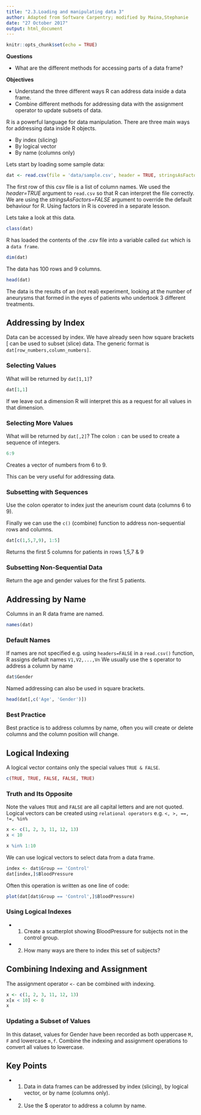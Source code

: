 ```yaml
---
title: "2.3.Loading and manipulating data 3"
author: Adapted from Software Carpentry; modified by Maina,Stephanie
date: "27 October 2017"
output: html_document
---
```


```r
knitr::opts_chunk$set(echo = TRUE)
```

**Questions**

  + What are the different methods for accessing parts of a data frame?

**Objectives**

  + Understand the three different ways R can address data inside a data frame.
  + Combine different methods for addressing data with the assignment operator to update subsets of data.

R is a powerful language for data manipulation. There are three main ways for addressing data inside R objects.

  + By index (slicing)
  + By logical vector
  + By name (columns only)
  
Lets start by loading some sample data:

```r
dat <- read.csv(file = 'data/sample.csv', header = TRUE, stringsAsFactors = FALSE)
```

The first row of this csv file is a list of column names. We used the *header=TRUE* argument to `read.csv` so that R can interpret the file correctly. We are using the *stringsAsFactors=FALSE* argument to override the default behaviour for R. Using factors in R is covered in a separate lesson.

Lets take a look at this data.

```r
class(dat)
```

R has loaded the contents of the .csv file into a variable called `dat` which is a `data frame`.

```r
dim(dat)
```

The data has 100 rows and 9 columns.

```r
head(dat)
```

The data is the results of an (not real) experiment, looking at the number of aneurysms that formed in the eyes of patients who undertook 3 different treatments.

## Addressing by Index

Data can be accessed by index. We have already seen how square brackets [ can be used to subset (slice) data. The generic format is `dat[row_numbers,column_numbers]`.

### Selecting Values

What will be returned by `dat[1,1]`?

```r
dat[1,1]
```

If we leave out a dimension R will interpret this as a request for all values in that dimension.

### Selecting More Values

What will be returned by `dat[,2]`?
The colon `:` can be used to create a sequence of integers.

```r
6:9
```

Creates a vector of numbers from 6 to 9.

This can be very useful for addressing data.

### Subsetting with Sequences

Use the colon operator to index just the aneurism count data (columns 6 to 9).

Finally we can use the `c()` (combine) function to address non-sequential rows and columns.

```r
dat[c(1,5,7,9), 1:5]
```

Returns the first 5 columns for patients in rows 1,5,7 & 9

### Subsetting Non-Sequential Data

Return the age and gender values for the first 5 patients.

## Addressing by Name
Columns in an R data frame are named.

```r
names(dat)
```

### Default Names

If names are not specified e.g. using `headers=FALSE` in a `read.csv()` function, R assigns default names `V1,V2,...,Vn`
We usually use the `$` operator to address a column by name

```r
dat$Gender
```

Named addressing can also be used in square brackets.

```r
head(dat[,c('Age', 'Gender')])
```

### Best Practice

Best practice is to address columns by name, often you will create or delete columns and the column position will change.

## Logical Indexing

A logical vector contains only the special values `TRUE & FALSE`.

```r
c(TRUE, TRUE, FALSE, FALSE, TRUE)
```

### Truth and Its Opposite

Note the values `TRUE` and `FALSE` are all capital letters and are not quoted.
Logical vectors can be created using `relational operators` e.g. `<, >, ==, !=, %in%`

```r
x <- c(1, 2, 3, 11, 12, 13)
x < 10
```

```r
x %in% 1:10
```

We can use logical vectors to select data from a data frame.

```r
index <- dat$Group == 'Control'
dat[index,]$BloodPressure
```

Often this operation is written as one line of code:

```r
plot(dat[dat$Group == 'Control',]$BloodPressure)
```

### Using Logical Indexes

  + 1. Create a scatterplot showing BloodPressure for subjects not in the control group.
  + 2. How many ways are there to index this set of subjects?

## Combining Indexing and Assignment

The assignment operator `<-` can be combined with indexing.

```r
x <- c(1, 2, 3, 11, 12, 13)
x[x < 10] <- 0
x
```

### Updating a Subset of Values

In this dataset, values for Gender have been recorded as both uppercase `M, F` and lowercase `m,f`. Combine the indexing and assignment operations to convert all values to lowercase.

## Key Points

  + 1. Data in data frames can be addressed by index (slicing), by logical vector, or by name (columns only).
  + 2. Use the $ operator to address a column by name.
